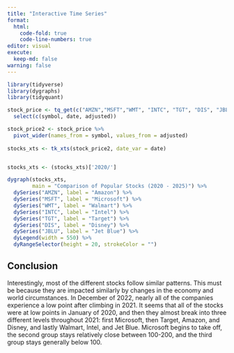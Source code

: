 ```yaml
---
title: "Interactive Time Series"
format: 
  html:
    code-fold: true
    code-line-numbers: true
editor: visual
execute: 
  keep-md: false
warning: false
---
```


```r
library(tidyverse)
library(dygraphs)
library(tidyquant)
```


```r
stock_price <- tq_get(c("AMZN","MSFT","WMT", "INTC", "TGT", "DIS", "JBLU")) %>%
  select(c(symbol, date, adjusted))

stock_price2 <- stock_price %>% 
  pivot_wider(names_from = symbol, values_from = adjusted)
  
stocks_xts <- tk_xts(stock_price2, date_var = date)


stocks_xts <- (stocks_xts)['2020/']

```


```r
dygraph(stocks_xts,
        main = "Comparison of Popular Stocks (2020 - 2025)") %>% 
  dySeries("AMZN", label = "Amazon") %>% 
  dySeries("MSFT", label = "Microsoft") %>% 
  dySeries("WMT", label = "Walmart") %>% 
  dySeries("INTC", label = "Intel") %>% 
  dySeries("TGT", label = "Target") %>% 
  dySeries("DIS", label = "Disney") %>% 
  dySeries("JBLU", label = "Jet Blue") %>% 
  dyLegend(width = 550) %>% 
  dyRangeSelector(height = 20, strokeColor = "")
```

## Conclusion

Interestingly, most of the different stocks follow similar patterns. This must be because they are impacted similarly by changes in the economy and world circumstances. In December of 2022, nearly all of the companies experience a low point after climbing in 2021. It seems that all of the stocks were at low points in January of 2020, and then they almost break into three different levels throughout 2021: first Microsoft, then Target, Amazon, and Disney, and lastly Walmart, Intel, and Jet Blue. Microsoft begins to take off, the second group stays relatively close between 100-200, and the third group stays generally below 100.
